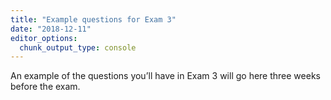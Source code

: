 ```yaml
---
title: "Example questions for Exam 3"
date: "2018-12-11"
editor_options: 
  chunk_output_type: console
---
```


An example of the questions you'll have in Exam 3 will go here three weeks before the exam.
